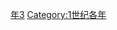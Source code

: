 {{Catnav|頁面分類|历史|歷史時代|年|1世纪各年}}

{{catmore}}
{{Commons category|33}}

[[Category:30年代|年3]]
[[Category:1世纪各年|Category:1世纪各年]]